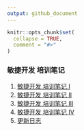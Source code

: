 ```yaml
---
output: github_document
---
```


<!-- README.md is generated from README.Rmd. Please edit that file -->

```r
knitr::opts_chunk$set(
  collapse = TRUE,
  comment = "#>"
)
```

### 敏捷开发 培训笔记

1. [敏捷开发 培训笔记 I](note1.md)
1. [敏捷开发 培训笔记 II](note2.md)
1. [敏捷开发 培训笔记 III](note3.md)
1. [敏捷开发 培训笔记 IV](note4.md)
1. [更新日志](NEWS.md)
